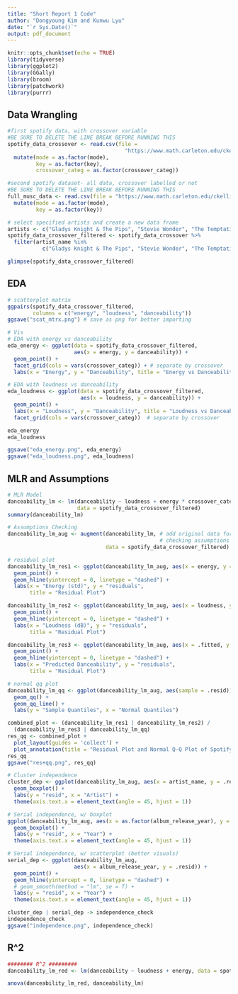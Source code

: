 ```yaml
---
title: "Short Report 1 Code"
author: "Dongyoung Kim and Kunwu Lyu"
date: "`r Sys.Date()`"
output: pdf_document
---
```


```r
knitr::opts_chunk$set(echo = TRUE)
library(tidyverse)
library(ggplot2)
library(GGally)
library(broom)
library(patchwork)
library(purrr)
```

## Data Wrangling
```r
#first spotify data, with crossover variable
#BE SURE TO DELETE THE LINE BREAK BEFORE RUNNING THIS
spotify_data_crossover <- read.csv(file = 
                                     "https://www.math.carleton.edu/ckelling/regression/report_cross_spotify_data.csv") %>% 
  mutate(mode = as.factor(mode),
         key = as.factor(key),
         crossover_categ = as.factor(crossover_categ))

#second spotify dataset- all data, crossover labelled or not
#BE SURE TO DELETE THE LINE BREAK BEFORE RUNNING THIS
full_musc_data <- read.csv(file = "https://www.math.carleton.edu/ckelling/regression/report_nocross_spotify_data.csv") %>% 
  mutate(mode = as.factor(mode),
         key = as.factor(key))

# select specified artists and create a new data frame
artists <- c("Gladys Knight & The Pips", "Stevie Wonder", "The Temptations") 
spotify_data_crossover_filtered <- spotify_data_crossover %>% 
  filter(artist_name %in% 
           c("Gladys Knight & The Pips", "Stevie Wonder", "The Temptations"))

glimpse(spotify_data_crossover_filtered)
```

## EDA
```r
# scatterplot matrix
ggpairs(spotify_data_crossover_filtered, 
        columns = c("energy", "loudness", "danceability"))
ggsave("scat_mtrx.png") # save as png for better importing

# Vis
# EDA with energy vs danceability
eda_energy <- ggplot(data = spotify_data_crossover_filtered, 
                     aes(x = energy, y = danceability)) + 
  geom_point() + 
  facet_grid(cols = vars(crossover_categ)) + # separate by crossover
  labs(x = "Energy", y = "Danceability", title = "Energy vs Danceability")

# EDA with loudness vs danceability
eda_loudness <- ggplot(data = spotify_data_crossover_filtered, 
                       aes(x = loudness, y = danceability)) + 
  geom_point() + 
  labs(x = "Loudness", y = "Danceability", title = "Loudness vs Danceability") +
  facet_grid(cols = vars(crossover_categ))  # separate by crossover

eda_energy
eda_loudness

ggsave("eda_energy.png", eda_energy)
ggsave("eda_loudness.png", eda_loudness)
```


## MLR and Assumptions
```r
# MLR Model
danceability_lm <- lm(danceability ~ loudness + energy * crossover_categ, 
                      data = spotify_data_crossover_filtered)
summary(danceability_lm)

# Assumptions Checking
danceability_lm_aug <- augment(danceability_lm, # add original data for later
                                                # checking assumptions
                               data = spotify_data_crossover_filtered) 

# residual plot
danceability_lm_res1 <- ggplot(danceability_lm_aug, aes(x = energy, y = .resid)) +
  geom_point() +
  geom_hline(yintercept = 0, linetype = "dashed") +
  labs(x = "Energy (std)", y = "residuals",
       title = "Residual Plot")

danceability_lm_res2 <- ggplot(danceability_lm_aug, aes(x = loudness, y = .resid)) +
  geom_point() +
  geom_hline(yintercept = 0, linetype = "dashed") +
  labs(x = "Loudness (dB)", y = "residuals",
       title = "Residual Plot")

danceability_lm_res3 <- ggplot(danceability_lm_aug, aes(x = .fitted, y = .resid)) +
  geom_point() +
  geom_hline(yintercept = 0, linetype = "dashed") +
  labs(x = "Predicted Danceability", y = "residuals",
       title = "Residual Plot")

# normal qq plot
danceability_lm_qq <- ggplot(danceability_lm_aug, aes(sample = .resid))+
  geom_qq() +
  geom_qq_line() +
  labs(y = "Sample Quantiles", x = "Normal Quantiles")

combined_plot <- (danceability_lm_res1 | danceability_lm_res2) / 
  (danceability_lm_res3 | danceability_lm_qq)
res_qq <- combined_plot + 
  plot_layout(guides = 'collect') + 
  plot_annotation(title = "Residual Plot and Normal Q-Q Plot of Spotify MLR") 
res_qq
ggsave("res+qq.png", res_qq)

# Cluster independence
cluster_dep <- ggplot(danceability_lm_aug, aes(x = artist_name, y = .resid)) +
  geom_boxplot() + 
  labs(y = "resid", x = "Artist") +
  theme(axis.text.x = element_text(angle = 45, hjust = 1))

# Serial independence, w/ boxplot
ggplot(danceability_lm_aug, aes(x = as.factor(album_release_year), y = .resid)) +
  geom_boxplot() +
  labs(y = "resid", x = "Year") +
  theme(axis.text.x = element_text(angle = 45, hjust = 1))

# Serial independence, w/ scatterplot (better visuals)
serial_dep <- ggplot(danceability_lm_aug, 
                     aes(x = album_release_year, y = .resid)) +
  geom_point() +
  geom_hline(yintercept = 0, linetype = "dashed") +
  # geom_smooth(method = "lm", se = T) + 
  labs(y = "resid", x = "Year") +
  theme(axis.text.x = element_text(angle = 45, hjust = 1)) 

cluster_dep | serial_dep -> independence_check
independence_check
ggsave("independence.png", independence_check)
```


## R^2
```r
######## R^2 #########
danceability_lm_red <- lm(danceability ~ loudness + energy, data = spotify_data_crossover_filtered)

anova(danceability_lm_red, danceability_lm)
```

